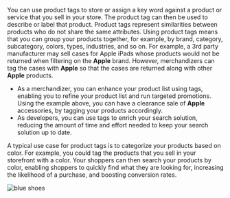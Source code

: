 You can use product tags to store or assign a key word against a product or service that you sell in your store. The product tag can then be used to describe or label that product. Product tags represent similarities between products who do not share the same attributes. Using product tags means that you can group your products together, for example, by brand, category, subcategory, colors, types, industries, and so on. For example, a 3rd party manufacturer may sell cases for Apple iPads whose products would not be returned when filtering on the **Apple** brand. However, merchandizers can tag the cases with **Apple** so that the cases are returned along with other **Apple** products.

- As a merchandizer, you can enhance your product list using tags, enabling you to refine your product list and run targeted promotions. Using the example above, you can have a clearance sale of **Apple** accessories, by tagging your products accordingly.
- As developers, you can use tags to enrich your search solution, reducing the amount of time and effort needed to keep your search solution up to date.

A typical use case for product tags is to categorize your products based on color. For example, you could tag the products that you sell in your storefront with a color. Your shoppers can then search your products by color, enabling shoppers to quickly find what they are looking for, increasing the likelihood of a purchase, and boosting conversion rates.

![blue shoes](/assets/blue_shoes.png)




